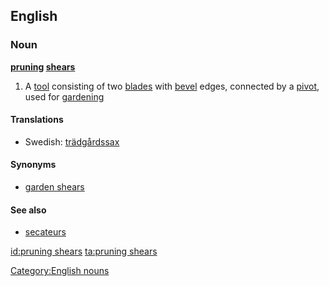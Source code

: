 ==English==

===Noun===
'''[[pruning]] [[shears]]'''

# {{plurale tantum}} A [[tool]] consisting of two [[blade]]s with [[bevel]] edges, connected by a [[pivot]], used for [[gardening]]

====Translations====
{{trans-top|a tool}}
* Swedish: [[trädgårdssax]] {{c}}
{{trans-mid}}
{{trans-bottom}}

====Synonyms====
* [[garden shears]]

====See also====
* [[secateurs]]

[[Category:English nouns]]

[[id:pruning shears]]
[[ta:pruning shears]]